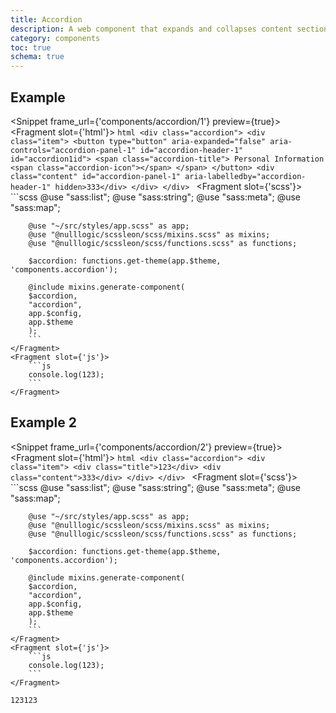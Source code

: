 ```yaml
---
title: Accordion
description: A web component that expands and collapses content sections, much like an accordion's bellows, for a tidy and user-friendly experience
category: components
toc: true
schema: true
---
```


## Example
<Snippet frame_url={'components/accordion/1'} preview={true}>
    <Fragment slot={'html'}>
        ```html
        <div class="accordion">
            <div class="item">
                <button type="button" aria-expanded="false" aria-controls="accordion-panel-1" id="accordion-header-1"
                        id="accordion1id">
                        <span class="accordion-title">
                          Personal Information
                          <span class="accordion-icon"></span>
                        </span>
                </button>
                <div class="content" id="accordion-panel-1"
                     aria-labelledby="accordion-header-1"
                     hidden>333</div>
            </div>
        </div>
        ```
    </Fragment>
    <Fragment slot={'scss'}>
        ```scss
        @use "sass:list";
        @use "sass:string";
        @use "sass:meta";
        @use "sass:map";

        @use "~/src/styles/app.scss" as app;
        @use "@nulllogic/scssleon/scss/mixins.scss" as mixins;
        @use "@nulllogic/scssleon/scss/functions.scss" as functions;

        $accordion: functions.get-theme(app.$theme, 'components.accordion');

        @include mixins.generate-component(
        $accordion,
        "accordion",
        app.$config,
        app.$theme
        );
        ```
    </Fragment>
    <Fragment slot={'js'}>
        ```js
        console.log(123);
        ```
    </Fragment>
</Snippet>

## Example 2
<Snippet frame_url={'components/accordion/2'} preview={true}>
    <Fragment slot={'html'}>
        ```html
        <div class="accordion">
            <div class="item">
                <div class="title">123</div>
                <div class="content">333</div>
            </div>
        </div>
        ```
    </Fragment>
    <Fragment slot={'scss'}>
        ```scss
        @use "sass:list";
        @use "sass:string";
        @use "sass:meta";
        @use "sass:map";

        @use "~/src/styles/app.scss" as app;
        @use "@nulllogic/scssleon/scss/mixins.scss" as mixins;
        @use "@nulllogic/scssleon/scss/functions.scss" as functions;

        $accordion: functions.get-theme(app.$theme, 'components.accordion');

        @include mixins.generate-component(
        $accordion,
        "accordion",
        app.$config,
        app.$theme
        );
        ```
    </Fragment>
    <Fragment slot={'js'}>
        ```js
        console.log(123);
        ```
    </Fragment>
</Snippet>

```html
123123
```